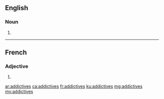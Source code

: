 ==English==

===Noun===
{{head|en|noun plural form}}

# {{plural of|addictive|lang=en}}

----

==French==

===Adjective===
{{fr-adj-form}} {{g|f-p}}

# {{feminine plural of|addictif|lang=fr}}

[[ar:addictives]]
[[ca:addictives]]
[[fr:addictives]]
[[ku:addictives]]
[[mg:addictives]]
[[my:addictives]]